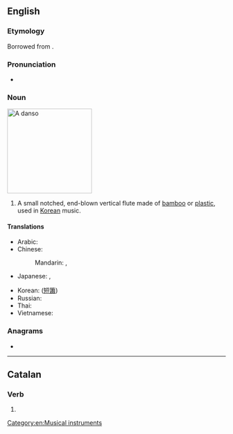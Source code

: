 {{also|dansō}}
==English==

===Etymology===
Borrowed from {{bor|en|ko|단소}}.

===Pronunciation===
* {{IPA|en|/ˈdɑːnsəʊ/}}

===Noun===
[[Image:Danso.jpg|thumb|right|195px|A ''danso'']]
{{wikipedia|Danso}}
{{en-noun}}

# A small notched, end-blown vertical flute made of [[bamboo]] or [[plastic]], used in [[Korean]] music.

====Translations====
{{trans-top|vertical flute used in Korean music}}
* Arabic: {{t-needed|ar}}
* Chinese:
*: Mandarin: {{t|cmn|短簫|sc=Hani}}, {{t|cmn|短箫|tr=duǎnxiāo|sc=Hani}}
* Japanese: {{t|ja|タンソ|tr=tanso}}, {{t|ja|短簫|tr=tanso}}
{{trans-mid}}
* Korean: {{t|ko|단소}} ([[短簫]])
* Russian: {{t-needed|ru}}
* Thai: {{t-needed|th}}
* Vietnamese: {{t-needed|vi}}
{{trans-bottom}}

===Anagrams===
* {{anagrams|en|a=adnos|DONSA|Doans|Donas|Sando|Snoad|sando}}

[[Category:en:Musical instruments]]

----

==Catalan==

===Verb===
{{head|ca|verb form}}

# {{ca-verb form of|p=1|n=sg|t=pres|m=ind|dansar}}